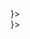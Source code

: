 
<div className="custom-card-group decor-animation-trigger">
  <div className="custom-card-group__third collapse-on-mobile">
    <CustomCard title="APIs" theme="dark" decorator content={<OvalDecor />}></CustomCard>
  </div>
  <div>
    <div className="custom-card-group__half-height">
      <div className="custom-card-group__flex-helper">
        <CustomCard
          title="Channel API"
          href={withPrefix('/channel-api-getting-started')}
          theme="dark"
          content="Control IBM Video Streaming organizations, accounts, channels and videos. Build a full white-label streaming platform or create multiple channels under a single account."
        ></CustomCard>
      </div>
      <div className="custom-card-group__flex-helper">
        <CustomCard
          title="Viewer Authentication API"
          href={withPrefix('/viewer-authentication-api-getting-started')}
          theme="dark"
          content="Connect IBM Video Streaming to your own user database or directory information service and manage access control using your existing security tools for both live and recorded content."
        ></CustomCard>
      </div>
    </div>
    <div className="custom-card-group__half-height">
      <div className="custom-card-group__flex-helper">
        <CustomCard
          title="Player API"
          href={withPrefix('/player-api-getting-started')}
          theme="dark"
          content="Manage the features of the IBM Video Streaming player and customize its layout, while maintaining a continuous, interactive data connection with the IBM Video Streaming backend."
        ></CustomCard>
      </div>
      <div className="custom-card-group__flex-helper">
        <CustomCard
          title="Analytics API"
          href={withPrefix('/analytics-api-getting-started')}
          theme="dark"
          content="Tap into the engagement and telemetry data of IBM Video Streaming. Create filters for live and VOD (video-on-demand) un-sampled data and get a customized data feed for further processing."
        ></CustomCard>
      </div>
    </div>
  </div>
</div>

<div className="custom-card-group decor-animation-trigger">
  <div className="custom-card-group__third collapse-on-mobile">
    <CustomCard title="SDKs" theme="dark" decorator content={<RectangleDecor />}></CustomCard>
  </div>
  <div className="custom-card-group__third">
    <CustomCard
      title="Player SDK"
      href={withPrefix('/player-sdk')}
      theme="dark"
      content="Player SDKs for iOS, Android and tvOS, that allow application developers and publishers to seamlessly integrate live and recorded video feeds into a fully customized app experience."
    ></CustomCard>
  </div>
</div>

